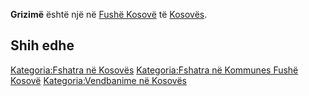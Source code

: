 {{Fshat në 
 | Emri                = Grizimë
 | EmriAlt                = 
 | NAME_SHORT_FORM=      
 | NAME_GENERIC=      
 | NAME_SORT_NAME_RO=      GRIZIME
 | FULL_NAME_RO = Grizimë
 | FULL_NAME_ND_RO=Grizime
 | SORT_NAME_RG=GRIZIME
 | FULL_NAME_RG=Grizimë
 | FULL_NAME_ND_RG=Grizime
 | SRP_NAME_SHORT_FORM=      
 | SRP_NAME_GENERIC=      
 | SRP_NAME_SORT_NAME_RO=      
 | SRP_FULL_NAME_RO = 
 | SRP_FULL_NAME_ND_RO=
 | SRP_SORT_NAME_RG=
 | SRP_FULL_NAME_RG=
 | SRP_FULL_NAME_ND_RG=
 | Emri (Rasa dhanore) = 
 | Figura              = 
 | Shteti              = Kosovo
 | Komuna              = Fushë Kosovë
 | Kodi postar         = 
 | Sipërfaqja          = 

 | Popullsia           = 

 | Regj. i popullsisë  = 
 | Dend. e popullsisë  = 
 | Faqja zyrtare       = 
 <!--- Koordinatat ----> 
 | Gjerësia            = 42.605278
 | Gjatësia            = 21.576389
 | Lartësia            = 
}}
'''Grizimë''' është një [[]] në [[Fushë Kosovë]] të [[Kosovës]].

<!-- == Gjeografia == -->
<!-- == Historia == -->
<!-- == Demografia == -->
== Shih edhe ==
{{Komuna Fushë Kosovë}}
{{Kosovo-Administrata-Cung}}

[[Kategoria:Fshatra në Kosovës]]
[[Kategoria:Fshatra në Kommunes Fushë Kosovë]]
[[Kategoria:Vendbanime në Kosovës]]